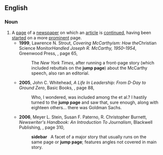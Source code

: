 ==English==

===Noun===
{{en-noun}}
# A [[page]] of a [[newspaper]] on which an [[article]] is [[continue]]d, having been [[start]]ed on a more [[prominent]] page.
#* '''1999''', Lawrence N. Strout, ''Covering McCarthyism: How the ''Christian Science Monitor'' Handled Joseph R. McCarthy, 1950–1954'', Greenwood Press, {{ISBN|0313310912}}, page 65,
#*: The ''New York Times'',<!--sic The not italicized--> after running a front-page story (which included rebuttals on the '''jump page''') about the McCarthy speech, also ran an editorial.
#* '''2005''', John C. Whitehead, ''A Life In Leadership: From D-Day to Ground Zero'', Basic Books, {{ISBN|0465050549}}, page 88,
#*: Who, I wondered, was included among the et al.?<!--sic no ital no quote--> I hastily turned to the '''jump page''' and saw that, sure enough, along with eighteen others... there was Goldman Sachs.
#* '''2006''', Meyer L. Stein, Susan F. Paterno, R. Christopher Burnett, ''Newswriter's Handbook: An Introduction To Journalism'', Blackwell Publishing, {{ISBN|0813827213}}, page 310,
#*: '''sidebar''' &nbsp; A facet of a major story that usually runs on the same page or '''jump page'''; features angles not covered in main story.